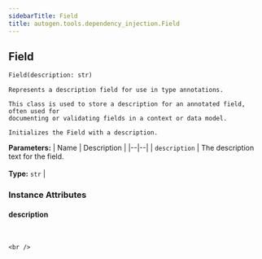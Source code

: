 ```yaml
---
sidebarTitle: Field
title: autogen.tools.dependency_injection.Field
---
```

<h2 id="autogen.tools.dependency_injection.Field" class="doc doc-heading">
    <code class="doc-symbol doc-symbol-heading doc-symbol-class"></code>
    <span class="doc doc-object-name doc-class-name">Field</span>
</h2>

```python
Field(description: str)
```

    Represents a description field for use in type annotations.
    
    This class is used to store a description for an annotated field, often used for
    documenting or validating fields in a context or data model.
    
    Initializes the Field with a description.

<b>Parameters:</b>
| Name | Description |
|--|--|
| `description` | The description text for the field.<br/><br/>**Type:** `str` |

### Instance Attributes

<code class="doc-symbol doc-symbol-heading doc-symbol-attribute"></code>
#### description
<br />

    <br />